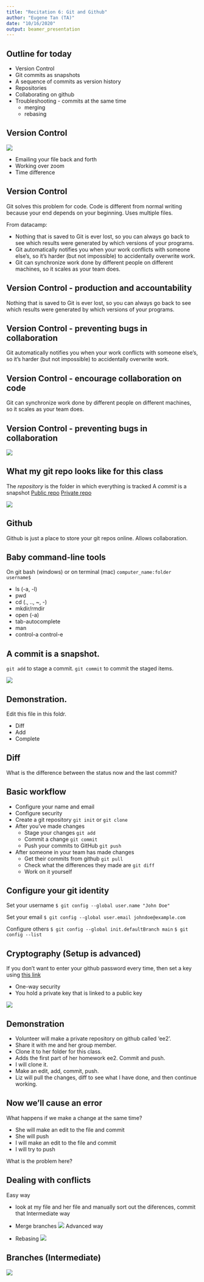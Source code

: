 ```yaml
---
title: "Recitation 6: Git and Github"
author: "Eugene Tan (TA)"
date: "10/16/2020"
output: beamer_presentation
---
```


## Outline for today
* Version Control
* Git commits as snapshots
* A sequence of commits as version history
* Repositories
* Collaborating on github
* Troubleshooting - commits at the same time
  * merging
  * rebasing
  
## Version Control

![](../img/version_control.png)

* Emailing your file back and forth
* Working over zoom
* Time difference

## Version Control

Git solves this problem for code.
Code is different from normal writing because your end depends on your beginning.
Uses multiple files. 

From datacamp:
  
* Nothing that is saved to Git is ever lost, so you can always go back to see which results were generated by which versions of your programs.
* Git automatically notifies you when your work conflicts with someone else's, so it's harder (but not impossible) to accidentally overwrite work.
* Git can synchronize work done by different people on different machines, so it scales as your team does.

## Version Control - production and accountability

Nothing that is saved to Git is ever lost, so you can always go back to see which results were generated by which versions of your programs.

## Version Control - preventing bugs in collaboration

Git automatically notifies you when your work conflicts with someone else's, so it's harder (but not impossible) to accidentally overwrite work.

## Version Control - encourage collaboration on code

Git can synchronize work done by different people on different machines, so it scales as your team does.

## Version Control - preventing bugs in collaboration

![](../img/r4dslg.png)

## What my git repo looks like for this class

The *repository* is the folder in which everything is tracked
A *commit* is a snapshot 
[Public repo](https://github.com/taneugene/empirics_energy)
[Private repo](https://github.com/taneugene/empirics_energy_private)

![](../img/git_thisclass.png)

## Github

Github is just a place to store your git repos online. Allows collaboration. 

## Baby command-line tools
On git bash (windows) or on terminal (mac)
`computer_name:folder username$`

* ls (-a, -l) 
* pwd
* cd (., .., ~, -)
* mkdir/rmdir
* open (-a)
* tab-autocomplete
* man
* control-a control-e

## A commit is a snapshot.

`git add` to stage a commit.
`git commit` to commit the staged items.

![](../img/git_staging.png)

## Demonstration. 

Edit this file in this foldr. 

* Diff
* Add
* Complete

## Diff 

What is the difference between the status now and the last commit?

## Basic workflow

* Configure your name and email
* Configure security
* Create a git repository `git init` or `git clone`
* After you've made changes
  * Stage your changes `git add`
  * Commit a change `git commit`
  * Push your commits to GitHub `git push`
* After someone in your team has made changes
  * Get their commits from github `git pull`
  * Check what the differences they made are `git diff`
  * Work on it yourself

## Configure your git identity

Set your username
`$ git config --global user.name "John Doe"`


Set your email
`$ git config --global user.email johndoe@example.com`

Configure others
`$ git config --global init.defaultBranch main`
`$ git config --list`

## Cryptography (Setup is advanced)
If you don't want to enter your github password every time, then set a key using [this link](https://docs.github.com/en/free-pro-team@latest/github/using-git/caching-your-github-credentials-in-git)

* One-way security
* You hold a private key that is linked to a public key

![](../img/ssh.png)

## Demonstration

* Volunteer will make a private repository on github called 'ee2'.
* Share it with me and her group member.
* Clone it to her folder for this class.
* Adds the first part of her homework ee2. Commit and push. 
* I will clone it.
* Make an edit, add, commit, push.
* Liz will pull the changes, diff to see what I have done, and then continue working.

## Now we'll cause an error

What happens if we make a change at the same time?

* She will make an edit to the file and commit
* She will push
* I will make an edit to the file and commit 
* I will try to push

What is the problem here?

## Dealing with conflicts
Easy way

* look at my file and her file and manually sort out the diferences, commit that
Intermediate way

* Merge branches
![](../img/gitmerge.png)
Advanced way
* Rebasing
![](../img/gitrebase.png)

## Branches (Intermediate)

![](../img/git_branches.png)




